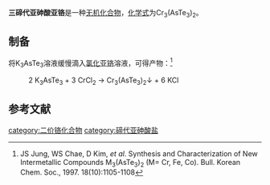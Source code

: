 {{chembox
| Verifiedfields = 
| Watchedfields = 
| verifiedrevid = 
| Name = 三碲代亚砷酸亚铬
|CustomizedImage=[[File:3.svg|File:3.svg]][[File:Cr2+.svg|File:Cr2+.svg]][[File:2.svg|File:2.svg]][[File:AsTe3_3-.png|128px]]
| IUPACName = 
| OtherNames = 三碲代砷(III)酸铬(II)
|Section1={{Chembox Identifiers
| CASNo_Ref = {{cascite|correct|CAS}}
| CASNo = 198624-07-6
| UNII_Ref = 
| UNII = 
| EINECS = 
| PubChem =
| InChI = 
| SMILES =
  }}
|Section3={{Chembox Properties
| Formula = Cr<sub>3</sub>(AsTe<sub>3</sub>)<sub>2</sub>
| MolarMass = 1071.45
| Density = 
| Appearance = 黑色固体
| Solubility = 
| MeltingPt = 
| MeltingPt_notes = 
  }}
| Section8 = {{Chembox Related
|   OtherAnions = 
|   OtherCations =
|   OtherCpds = 
 }}
}}
'''三碲代亚砷酸亚铬'''是一种[[无机化合物|无机化合物]]，[[化学式|化学式]]为Cr<sub>3</sub>(AsTe<sub>3</sub>)<sub>2</sub>。

==制备==
将K<sub>3</sub>AsTe<sub>3</sub>溶液缓慢滴入[[氯化亚铬|氯化亚铬]]溶液，可得产物：<ref>JS Jung, WS Chae, D Kim, ''et al''. Synthesis and Characterization of New Intermetallic Compounds M<sub>3</sub>(AsTe<sub>3</sub>)<sub>2</sub> (M= Cr, Fe, Co). Bull. Korean Chem. Soc., 1997. 18(10):1105-1108</ref>
: 2 K<sub>3</sub>AsTe<sub>3</sub> + 3 CrCl<sub>2</sub> → Cr<sub>3</sub>(AsTe<sub>3</sub>)<sub>2</sub>↓ + 6 KCl
==参考文献==
{{reflist}}
{{亚砷酸盐}}
[[category:二价铬化合物|category:二价铬化合物]]
[[category:碲代亚砷酸盐|category:碲代亚砷酸盐]]